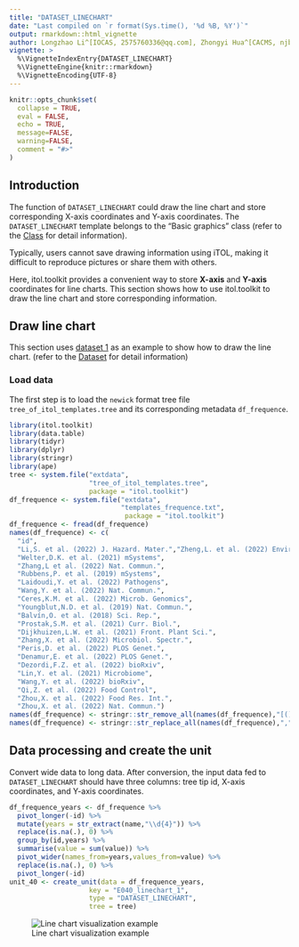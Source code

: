 ```yaml
---
title: "DATASET_LINECHART"
date: "Last compiled on `r format(Sys.time(), '%d %B, %Y')`"
output: rmarkdown::html_vignette
author: Longzhao Li^[IOCAS, 2575760336@qq.com], Zhongyi Hua^[CACMS, njbxhzy@hotmail.com], Tong Zhou^[IOCAS, tongzhou2017@gmail.com]
vignette: >
  %\VignetteIndexEntry{DATASET_LINECHART}
  %\VignetteEngine{knitr::rmarkdown}
  %\VignetteEncoding{UTF-8}
---
```


```r
knitr::opts_chunk$set(
  collapse = TRUE,
  eval = FALSE,
  echo = TRUE,
  message=FALSE,
  warning=FALSE,
  comment = "#>"
)
```

## Introduction
The function of `DATASET_LINECHART` could draw the line chart and store corresponding X-axis coordinates and Y-axis coordinates. The `DATASET_LINECHART` template belongs to the "Basic graphics" class (refer to the [Class]() for detail information).

Typically, users cannot save drawing information using iTOL, making it difficult to reproduce pictures or share them with others.

Here, itol.toolkit provides a convenient way to store **X-axis** and **Y-axis** coordinates for line charts.  This section shows how to use itol.toolkit to draw the line chart and store corresponding information.

## Draw line chart
This section uses [dataset 1](https://github.com/TongZhou2017/itol.toolkit/tree/master/inst/extdata/dataset1) as an example to show how to draw the line chart. (refer to the  [Dataset](https://tongzhou2017.github.io/itol.toolkit/articles/Datasets.html) for detail information)

### Load data
The first step is to load the `newick` format tree file `tree_of_itol_templates.tree` and its corresponding metadata `df_frequence`. 
```r
library(itol.toolkit)
library(data.table)
library(tidyr)
library(dplyr)
library(stringr)
library(ape)
tree <- system.file("extdata",
                    "tree_of_itol_templates.tree",
                    package = "itol.toolkit")
df_frequence <- system.file("extdata",
                            "templates_frequence.txt",
                             package = "itol.toolkit")
df_frequence <- fread(df_frequence)
names(df_frequence) <- c(
  "id",
  "Li,S. et al. (2022) J. Hazard. Mater.","Zheng,L. et al. (2022) Environ. Pollut.",
  "Welter,D.K. et al. (2021) mSystems",
  "Zhang,L et al. (2022) Nat. Commun.",
  "Rubbens,P. et al. (2019) mSystems",
  "Laidoudi,Y. et al. (2022) Pathogens",
  "Wang,Y. et al. (2022) Nat. Commun.",
  "Ceres,K.M. et al. (2022) Microb. Genomics",
  "Youngblut,N.D. et al. (2019) Nat. Commun.",
  "Balvín,O. et al. (2018) Sci. Rep.",
  "Prostak,S.M. et al. (2021) Curr. Biol.",
  "Dijkhuizen,L.W. et al. (2021) Front. Plant Sci.",
  "Zhang,X. et al. (2022) Microbiol. Spectr.",
  "Peris,D. et al. (2022) PLOS Genet.",
  "Denamur,E. et al. (2022) PLOS Genet.",
  "Dezordi,F.Z. et al. (2022) bioRxiv",
  "Lin,Y. et al. (2021) Microbiome",
  "Wang,Y. et al. (2022) bioRxiv",
  "Qi,Z. et al. (2022) Food Control",
  "Zhou,X. et al. (2022) Food Res. Int.",
  "Zhou,X. et al. (2022) Nat. Commun.")
names(df_frequence) <- stringr::str_remove_all(names(df_frequence),"[()]")
names(df_frequence) <- stringr::str_replace_all(names(df_frequence),",","-")
```
## Data processing and create the unit
Convert wide data to long data. After conversion, the input data fed to `DATASET_LINECHART` 
should have three columns: tree tip id, X-axis coordinates, and Y-axis coordinates.
```r
df_frequence_years <- df_frequence %>% 
  pivot_longer(-id) %>% 
  mutate(years = str_extract(name,"\\d{4}")) %>% 
  replace(is.na(.), 0) %>% 
  group_by(id,years) %>% 
  summarise(value = sum(value)) %>% 
  pivot_wider(names_from=years,values_from=value) %>% 
  replace(is.na(.), 0) %>% 
  pivot_longer(-id)
unit_40 <- create_unit(data = df_frequence_years,
                    key = "E040_linechart_1",
                    type = "DATASET_LINECHART",
                    tree = tree)
```

![Line chart visualization example](images/DATASET_LINECHART_1.png)
